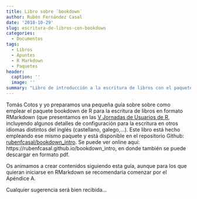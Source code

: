 ```yaml
---
title: Libro sobre `bookdown`
author: Rubén Fernández Casal
date: '2018-10-29'
slug: escritura-de-libros-con-bookdown
categories:
  - Documentos
tags:
  - Libros
  - Apuntes
  - R Markdown
  - Paquetes
header:
  caption: ''
  image: ''
summary: "Libro de introducción a la escritura de libros con el paquete `bookdown`, disponible [aquí](https://rubenfcasal.github.io/bookdown_intro). También incluye un [apéndice](https://rubenfcasal.github.io/bookdown_intro/rmarkdown.html) con una introducción a Rmarkdown."  
---
```


Tomás Cotos y yo preparamos una pequeña guía sobre sobre como emplear el paquete bookdown de R para la escritura de libros en formato RMarkdown (que presentamos en las [V Jornadas de Usuarios de R](https://www.r-users.gal), incluyendo algunos detalles de configuración para la escritura en otros idiomas distintos del inglés (castellano, galego,...). Este libro está hecho empleando ese mismo paquete y está disponible en el repositorio Github: [rubenfcasal/bookdown_intro](https://github.com/rubenfcasal/bookdown_intro). Se puede ver online aquí: https://rubenfcasal.github.io/bookdown_intro, en donde también se puede descargar en formato pdf.

Os animamos a crear contenidos siguiendo esta guía, aunque para los que quieran iniciarse en RMarkdown se recomendaría comenzar por el Apéndice A.

Cualquier sugerencia será bien recibida...
